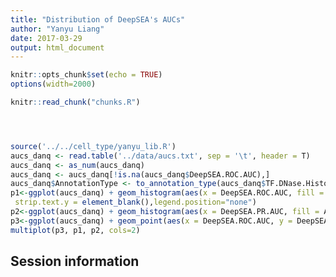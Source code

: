 ```yaml
---
title: "Distribution of DeepSEA's AUCs"
author: "Yanyu Liang"
date: 2017-03-29
output: html_document
---
```


<style>
pre code, pre, code {
        white-space: pre !important;
        overflow-x: scroll !important;
        word-break: keep-all !important;
        word-wrap: initial !important;
}
</style>
        
```r
knitr::opts_chunk$set(echo = TRUE)
options(width=2000)
```

<!-- The file analysis/chunks.R contains chunks that define default settings
shared across the workflowr files. -->
```r
knitr::read_chunk("chunks.R")
```

<!-- Update knitr chunk options -->
```r
```

<!-- Insert the date the file was last updated -->
```r
```

<!-- Insert the code version (Git commit SHA1) if Git repository exists and R
 package git2r is installed -->
```r
```

<!-- Add your analysis here -->

```r
source('../../cell_type/yanyu_lib.R')
aucs_danq <- read.table('../data/aucs.txt', sep = '\t', header = T)
aucs_danq <- as_num(aucs_danq)
aucs_danq <- aucs_danq[!is.na(aucs_danq$DeepSEA.ROC.AUC),]
aucs_danq$AnnotationType <- to_annotation_type(aucs_danq$TF.DNase.HistoneMark)
p1<-ggplot(aucs_danq) + geom_histogram(aes(x = DeepSEA.ROC.AUC, fill = AnnotationType), bins=50) + facet_grid(AnnotationType~., scales = 'free_y') + theme(strip.background = element_blank(),
 strip.text.y = element_blank(),legend.position="none")
p2<-ggplot(aucs_danq) + geom_histogram(aes(x = DeepSEA.PR.AUC, fill = AnnotationType), bins=30) + facet_grid(.~AnnotationType, scales = 'free_y') + coord_flip() + theme(strip.background = element_blank(), strip.text.x = element_blank(), legend.position="none")
p3<-ggplot(aucs_danq) + geom_point(aes(x = DeepSEA.ROC.AUC, y = DeepSEA.PR.AUC, color = AnnotationType)) + theme(legend.justification=c(0,1), legend.position=c(0,1))
multiplot(p3, p1, p2, cols=2)
```

## Session information

<!-- Insert the session information into the document -->
```r
```

